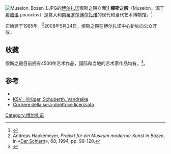 [[File:Museion_Bozen_1.JPG|thumb]]的[[博尔扎诺|博尔扎诺]]缪斯之殿立面]]
'''缪斯之殿'''（Museion，源于[[希腊语|希腊语]] μουσείον）是意大利[[南蒂罗尔|南蒂罗尔]][[博尔扎诺|博尔扎诺]]的现代和当代艺术博物馆。<ref name=Provinz.bz.it>{{cite web|title=Museion: Neuer Stiftungsrat ernannt – Vorstellung am 5. Februar|url=http://www.provinz.bz.it/news/de/news.asp?news_action=4&news_article_id=484081|website=Provinz.bz.it|publisher=Provinz.bz.it|accessdate=29 June 2015|archive-date=2015-09-24|archive-url=https://web.archive.org/web/20150924130329/http://www.provinz.bz.it/news/de/news.asp?news_action=4&news_article_id=484081|dead-url=no}}</ref>

它始建于1985年。<ref>Andreas Hapkemeyer, ''Projekt für ein Museum moderner Kunst in Bozen'', in «[[Der_Schlern|Der Schlern]]», 68, 1994, pp. 99-120.</ref>2008年5月24日，缪斯之殿在博尔扎诺中心新址向公众开放。 

== 收藏 ==
缪斯之殿目前拥有4500件艺术作品，国际和当地的艺术家作品均有。<ref>{{cite web |url=http://www.museion.it/collection/?lang=en |title=Museion. The collection |access-date=18 June 2015 |archive-date=2021-01-26 |archive-url=https://web.archive.org/web/20210126025658/https://www.museion.it/collection/?lang=en |dead-url=no }}</ref>。

== 参考 ==
{{Reflist}}
* {{Official website|http://www.museion.it}}
* [http://www.ksv-network.de KSV - Krüger, Schuberth, Vandreike] {{Wayback|url=http://www.ksv-network.de/ |date=20210224195039 }}
* [http://archiviostorico.corriere.it/2008/ottobre/29/Rana_croce_svastica_Licenziata_direttrice_co_9_081029048.shtml Corriere della sera-direttrice licenziata] {{Wayback|url=http://archiviostorico.corriere.it/2008/ottobre/29/Rana_croce_svastica_Licenziata_direttrice_co_9_081029048.shtml |date=20151011161528 }}
{{coord|46.4974|N|11.3484|E|source:wikidata|display=title}}
[[Category:博尔扎诺|Category:博尔扎诺]]